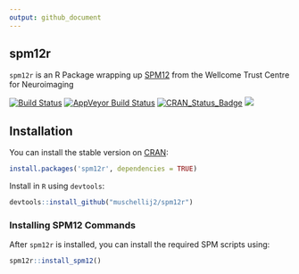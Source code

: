 ```yaml
---
output: github_document
---
```

## spm12r

`spm12r` is an R Package wrapping up [SPM12](http://www.fil.ion.ucl.ac.uk/spm/software/spm12/) from the Wellcome Trust Centre for Neuroimaging 

[![Build Status](https://travis-ci.org/muschellij2/spm12r.svg?branch=master)](https://travis-ci.org/muschellij2/spm12r)
[![AppVeyor Build Status](https://ci.appveyor.com/api/projects/status/github/muschellij2/spm12r?branch=master&svg=true)](https://ci.appveyor.com/project/muschellij2/spm12r)
[![CRAN_Status_Badge](http://www.r-pkg.org/badges/version/spm12r)](http://cran.rstudio.com/web/packages/spm12r/index.html)
[![](http://cranlogs.r-pkg.org/badges/grand-total/spm12r)](http://cran.rstudio.com/web/packages/spm12r/index.html)

## Installation

You can install the stable version on
[CRAN](http://cran.rstudio.com/package=spm12r):

```r
install.packages('spm12r', dependencies = TRUE)
```

Install in `R` using `devtools`:
```r
devtools::install_github("muschellij2/spm12r")
```


### Installing SPM12 Commands
After `spm12r` is installed, you can install the required SPM scripts using:

```r
spm12r::install_spm12()
```
